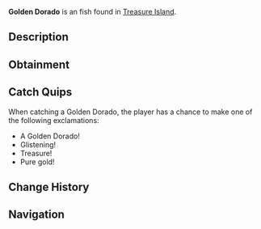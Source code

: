 {{FishInfobox
|image          = Golden Dorado.png
|rarity         = Unusual
|sea            = Second Sea
|location       = [[Treasure Island]]
|sublocation    = 
|sources        = Fishing Rod
|radar_location = 
|xp             = 2150
|weather        = 
|time           = 
|season         = 
|bait           = Lushrooms
|base_weight    = 10
|base_value     = 3300
|weight_range   = 7
|base_chance    = 39
|base_resil     = 70
}}
'''Golden Dorado''' is an {{Rarity|Unusual}} fish found in [[Treasure Island]].

== Description ==
{{Description|A radiant trophy from the sea's golden depths.|Bestiary Entry}}

== Obtainment ==
{{Description|Hidden where treasure resides.|Bestiary Hint}}
{{Fish Availability|
Treasure Island
|top_rods      = 
Frostfire Rod\105435.23\119642.48;
Steady Rod\104470.64\117962.24;
Training Rod\92842.54\398483.91;
Flimsy Rod\77467.57\475120.41;
Plastic Rod\77025.22\131022.08;
Magma Rod\76357.34\130648.87;
Resourceful Rod\65300.77\148789.27;
Adventurer's Rod\59365.73\136303.48;
Fischer's Rod\55770.75\133129.34;
Astralhook Rod\56331.95\124078.5;
Free Spirit Rod\49877.39\89408.19;
Verdant Shear Rod\45135.95\102613.88;
Blazebringer Rod\43015.02\89744.9;
Trident Rod\40128.3\73127.12;
No-Life Rod\33567.5\61845.67;
Ethereal Prism Rod\32237.62\63715.41;
Seraphic Rod\32058.65\61618.53;
Challenger's Rod\30786.95\59239.69;
Rod Of The Forgotten Fang\30712.61\58932.35;
Depthseeker Rod\30583.99\59061.79;
Rod Of The Exalted One\30513.59\58573.24;
Avalanche Rod\30308.11\58904.16;
Rod Of The Depths\30172.84\58651.35;
Volcanic Rod\30107.4\58670.06;
Zeus Rod\29981.34\58522.95
|recommended   = Astralhook Rod
}}

== Catch Quips ==
When catching a Golden Dorado, the player has a chance to make one of the following exclamations:
* A Golden Dorado!
* Glistening!
* Treasure!
* Pure gold!

== Change History ==
{{Change History|{{subst:Current Version}}}}

== Navigation ==
{{Fish Navbox|Treasure Island}}